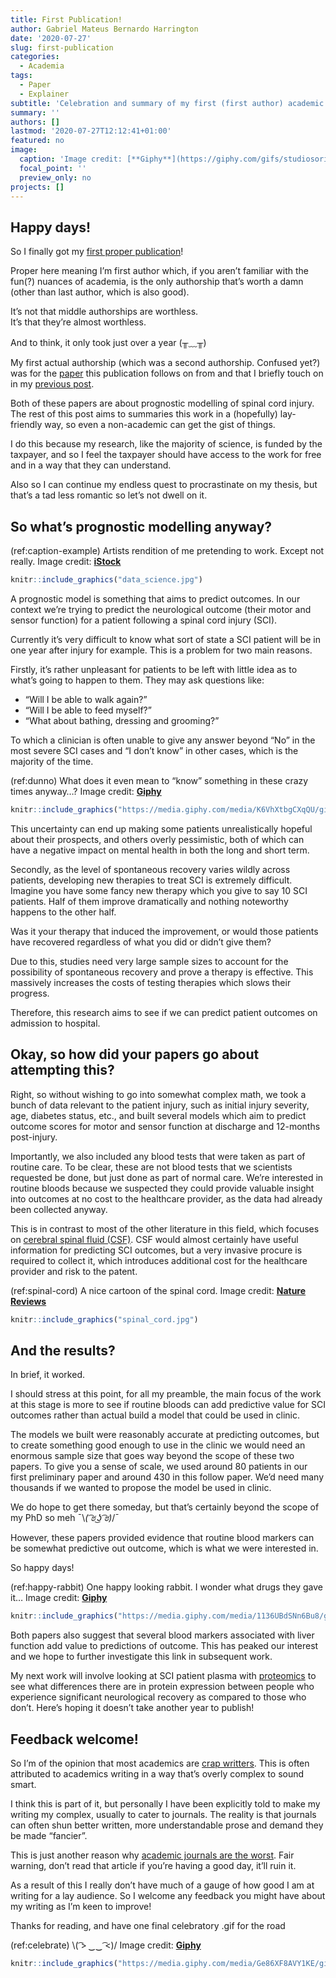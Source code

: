 ```yaml
---
title: First Publication!
author: Gabriel Mateus Bernardo Harrington
date: '2020-07-27'
slug: first-publication
categories:
  - Academia
tags:
  - Paper
  - Explainer
subtitle: 'Celebration and summary of my first (first author) academic paper'
summary: ''
authors: []
lastmod: '2020-07-27T12:12:41+01:00'
featured: no
image:
  caption: 'Image credit: [**Giphy**](https://giphy.com/gifs/studiosoriginals-3oz8xRF0v9WMAUVLNK)'
  focal_point: ''
  preview_only: no
projects: []
---
```


## Happy days!

So I finally got my [first proper publication](https://www.liebertpub.com/doi/10.1089/neu.2020.7144)!

Proper here meaning I'm first author which, if you aren't familiar with the fun(?) nuances of academia, is the only authorship that's worth a damn (other than last author, which is also good).

It's not that middle authorships are worthless.  
It's that they're almost worthless.

And to think, it only took just over a year (╥﹏╥)

My first actual authorship (which was a second authorship. Confused yet?) was for the [paper](https://www.liebertpub.com/doi/10.1089/neu.2019.6495) this publication follows on from and that I briefly touch on in my [previous post](../../2020-06-08-joint-cdt-conference-2020/).

Both of these papers are about prognostic modelling of spinal cord injury.
The rest of this post aims to summaries this work in a (hopefully) lay-friendly way, so even a non-academic can get the gist of things.

I do this because my research, like the majority of science, is funded by the taxpayer, and so I feel the taxpayer should have access to the work for free and in a way that they can understand.

Also so I can continue my endless quest to procrastinate on my thesis, but that's a tad less romantic so let's not dwell on it.

## So what's prognostic modelling anyway?

(ref:caption-example) Artists rendition of me pretending to work. Except not really. Image credit: [**iStock**](https://www.istockphoto.com/)

```r
knitr::include_graphics("data_science.jpg")
```

A prognostic model is something that aims to predict outcomes.
In our context we're trying to predict the neurological outcome (their motor and sensor function) for a patient following a spinal cord injury (SCI).

Currently it's very difficult to know what sort of state a SCI patient will be in one year after injury for example.
This is a problem for two main reasons.

Firstly, it's rather unpleasant for patients to be left with little idea as to what's going to happen to them.
They may ask questions like:

- "Will I be able to walk again?"
- "Will I be able to feed myself?"
- "What about bathing, dressing and grooming?"

To which a clinician is often unable to give any answer beyond "No" in the most severe SCI cases and "I don't know" in other cases, which is the majority of the time.

(ref:dunno) What does it even mean to "know" something in these crazy times anyway...? Image credit: [**Giphy**](https://giphy.com/gifs/idk-shrug-shrugging-K6VhXtbgCXqQU)

```r
knitr::include_graphics("https://media.giphy.com/media/K6VhXtbgCXqQU/giphy.gif")
```

This uncertainty can end up making some patients unrealistically hopeful about their prospects, and others overly pessimistic, both of which can have a negative impact on mental health in both the long and short term. 

Secondly, as the level of spontaneous recovery varies wildly across patients, developing new therapies to treat SCI is extremely difficult.
Imagine you have some fancy new therapy which you give to say 10 SCI patients. 
Half of them improve dramatically and nothing noteworthy happens to the other half.

Was it your therapy that induced the improvement, or would those patients have recovered regardless of what you did or didn't give them?

Due to this, studies need very large sample sizes to account for the possibility of spontaneous recovery and prove a therapy is effective.
This massively increases the costs of testing therapies which slows their progress.

Therefore, this research aims to see if we can predict patient outcomes on admission to hospital.

## Okay, so how did your papers go about attempting this?

Right, so without wishing to go into somewhat complex math, we took a bunch of data relevant to the patient injury, such as initial injury severity, age, diabetes status, etc., and built several models which aim to predict outcome scores for motor and sensor function at discharge and 12-months post-injury.

Importantly, we also included any blood tests that were taken as part of routine care.
To be clear, these are not blood tests that we scientists requested be done, but just done as part of normal care.
We're interested in routine bloods because we suspected they could provide valuable insight into outcomes at no cost to the healthcare provider, as the data had already been collected anyway.

This is in contrast to most of the other literature in this field, which focuses on [cerebral spinal fluid (CSF)](https://en.wikipedia.org/wiki/Cerebrospinal_fluid).
CSF would almost certainly have useful information for predicting SCI outcomes, but a very invasive procure is required to collect it, which introduces additional cost for the healthcare provider and risk to the patent.

(ref:spinal-cord) A nice cartoon of the spinal cord. Image credit: [**Nature Reviews**](https://www.nature.com/articles/nrdp201718/figures/1)

```r
knitr::include_graphics("spinal_cord.jpg")
```

## And the results?

In brief, it worked.

I should stress at this point, for all my preamble, the main focus of the work at this stage is more to see if routine bloods can add predictive value for SCI outcomes rather than actual build a model that could be used in clinic. 

The models we built were reasonably accurate at predicting outcomes, but to create something good enough to use in the clinic we would need an enormous sample size that goes way beyond the scope of these two papers.
To give you a sense of scale, we used around 80 patients in our first preliminary paper and around 430 in this follow paper.
We'd need many thousands if we wanted to propose the model be used in clinic.

We do hope to get there someday, but that's certainly beyond the scope of my PhD so meh ¯\\_( ͡ಠ ͜ʖ ͡ಠ)_/¯

However, these papers provided evidence that routine blood markers can be somewhat predictive out outcome, which is what we were interested in.

So happy days!

(ref:happy-rabbit) One happy looking rabbit. I wonder what drugs they gave it... Image credit: [**Giphy**](https://giphy.com/gifs/happy-smile-smiling-1136UBdSNn6Bu8)

```r
knitr::include_graphics("https://media.giphy.com/media/1136UBdSNn6Bu8/giphy.gif")
```

Both papers also suggest that several blood markers associated with liver function add value to predictions of outcome.
This has peaked our interest and we hope to further investigate this link in subsequent work.

My next work will involve looking at SCI patient plasma with [proteomics](https://en.wikipedia.org/wiki/Proteomics) to see what differences there are in protein expression between people who experience significant neurological recovery as compared to those who don't.
Here's hoping it doesn't take another year to publish!

## Feedback welcome!

So I'm of the opinion that most academics are [crap writters](https://www.chronicle.com/article/why-most-academics-will-always-be-bad-writers/).
This is often attributed to academics writing in a way that's overly complex to sound smart.

I think this is part of it, but personally I have been explicitly told to make my writing my complex, usually to cater to journals.
The reality is that journals can often shun better written, more understandable prose and demand they be made "fancier".

This is just another reason why [academic journals are the worst](https://www.theguardian.com/science/2017/jun/27/profitable-business-scientific-publishing-bad-for-science). Fair warning, don't read that article if you're having a good day, it'll ruin it.

As a result of this I really don't have much of a gauge of how good I am at writing for a lay audience.
So I welcome any feedback you might have about my writing as I'm keen to improve!

Thanks for reading, and have one final celebratory .gif for the road

(ref:celebrate) \\( ͡> ‿‿ ͡<)/ Image credit: [**Giphy**](https://giphy.com/gifs/Ge86XF8AVY1KE/links)

```r
knitr::include_graphics("https://media.giphy.com/media/Ge86XF8AVY1KE/giphy.gif")
```
